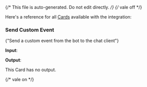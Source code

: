 {/* This file is auto-generated. Do not edit directly. */}
{/* vale off */}

Here's a reference for all [Cards](/learn/reference/cards/) available with the integration:

### Send Custom Event

<span>{"Send a custom event from the bot to the chat client"}</span>

**Input**:

<Expandable title="input fields">
  <ResponseField
    name="conversationId"
    type="string"
    required
  >
    
  </ResponseField>
  <ResponseField
    name="payload"
    type="object"
    required
  >
    
  </ResponseField>
</Expandable>

**Output**:

This Card has no output.


{/* vale on */}